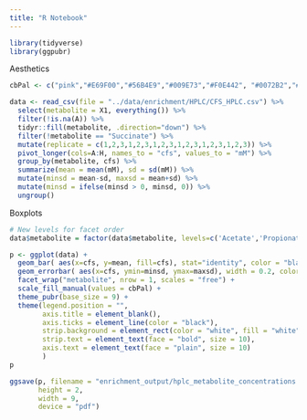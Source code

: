 ```yaml
---
title: "R Notebook"
---
```


```r
library(tidyverse)
library(ggpubr)
```
Aesthetics
```r
cbPal <- c("pink","#E69F00","#56B4E9","#009E73","#F0E442", "#0072B2","#75437C","#B52F25") 
```

```r
data <- read_csv(file = "../data/enrichment/HPLC/CFS_HPLC.csv") %>%
  select(metabolite = X1, everything()) %>%
  filter(!is.na(A)) %>%
  tidyr::fill(metabolite, .direction="down") %>%
  filter(!metabolite == "Succinate") %>%
  mutate(replicate = c(1,2,3,1,2,3,1,2,3,1,2,3,1,2,3,1,2,3)) %>%
  pivot_longer(cols=A:H, names_to = "cfs", values_to = "mM") %>%
  group_by(metabolite, cfs) %>%
  summarize(mean = mean(mM), sd = sd(mM)) %>%
  mutate(minsd = mean-sd, maxsd = mean+sd) %>%
  mutate(minsd = ifelse(minsd > 0, minsd, 0)) %>%
  ungroup()
```
Boxplots
```r
# New levels for facet order
data$metabolite = factor(data$metabolite, levels=c('Acetate','Propionate','Butyrate','Lactate','Formate','Pyruvate'))
```

```r
p <- ggplot(data) +
  geom_bar( aes(x=cfs, y=mean, fill=cfs), stat="identity", color = "black") +
  geom_errorbar( aes(x=cfs, ymin=minsd, ymax=maxsd), width = 0.2, color = "black", size = .4) +
  facet_wrap("metabolite", nrow = 1, scales = "free") +
  scale_fill_manual(values = cbPal) +
  theme_pubr(base_size = 9) +
  theme(legend.position = "",
        axis.title = element_blank(),
        axis.ticks = element_line(color = "black"),
        strip.background = element_rect(color = "white", fill = "white"),
        strip.text = element_text(face = "bold", size = 10),
        axis.text = element_text(face = "plain", size = 10)
        )
p
```

```r
ggsave(p, filename = "enrichment_output/hplc_metabolite_concentrations.pdf",
       height = 2,
       width = 9,
       device = "pdf")
```

